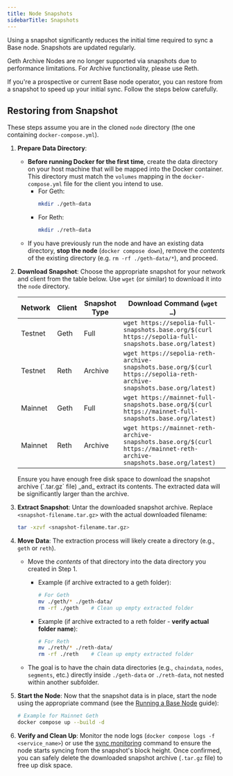 ```yaml
---
title: Node Snapshots
sidebarTitle: Snapshots
---
```


Using a snapshot significantly reduces the initial time required to sync a Base node. Snapshots are updated regularly.

<Warning>
Geth Archive Nodes are no longer supported via snapshots due to performance limitations. For Archive functionality, please use Reth.
</Warning>

If you're a prospective or current Base node operator, you can restore from a snapshot to speed up your initial sync. Follow the steps below carefully.

## Restoring from Snapshot

These steps assume you are in the cloned `node` directory (the one containing `docker-compose.yml`).

1. **Prepare Data Directory**:
    - **Before running Docker for the first time**, create the data directory on your host machine that will be mapped into the Docker container. This directory must match the `volumes` mapping in the `docker-compose.yml` file for the client you intend to use.  
      - For Geth:  
        ```bash
        mkdir ./geth-data
        ```  
      - For Reth:  
        ```bash
        mkdir ./reth-data
        ```  
    - If you have previously run the node and have an existing data directory, **stop the node** (`docker compose down`), remove the _contents_ of the existing directory (e.g. `rm -rf ./geth-data/*`), and proceed.

2. **Download Snapshot**: Choose the appropriate snapshot for your network and client from the table below. Use `wget` (or similar) to download it into the `node` directory.

    | Network  | Client | Snapshot Type | Download Command (`wget …`)                                                                                       |
    | -------- | ------ | ------------- | ----------------------------------------------------------------------------------------------------------------- |
    | Testnet  | Geth   | Full          | `wget https://sepolia-full-snapshots.base.org/$(curl https://sepolia-full-snapshots.base.org/latest)`             |
    | Testnet  | Reth   | Archive       | `wget https://sepolia-reth-archive-snapshots.base.org/$(curl https://sepolia-reth-archive-snapshots.base.org/latest)` |
    | Mainnet  | Geth   | Full          | `wget https://mainnet-full-snapshots.base.org/$(curl https://mainnet-full-snapshots.base.org/latest)`             |
    | Mainnet  | Reth   | Archive       | `wget https://mainnet-reth-archive-snapshots.base.org/$(curl https://mainnet-reth-archive-snapshots.base.org/latest)` |

    <Note>
    Ensure you have enough free disk space to download the snapshot archive (`.tar.gz` file) _and_ extract its contents. The extracted data will be significantly larger than the archive.
    </Note>

3. **Extract Snapshot**: Untar the downloaded snapshot archive. Replace `<snapshot-filename.tar.gz>` with the actual downloaded filename:

    ```bash
    tar -xzvf <snapshot-filename.tar.gz>
    ```

4. **Move Data**: The extraction process will likely create a directory (e.g., `geth` or `reth`). 

    * Move the *contents* of that directory into the data directory you created in Step 1.

        * Example (if archive extracted to a geth folder):

          ```bash
          # For Geth
          mv ./geth/* ./geth-data/
          rm -rf ./geth    # Clean up empty extracted folder
          ```

        * Example (if archive extracted to a reth folder - **verify actual folder name**):

          ```bash
          # For Reth
          mv ./reth/* ./reth-data/
          rm -rf ./reth    # Clean up empty extracted folder
          ```

    * The goal is to have the chain data directories (e.g., `chaindata`, `nodes`, `segments`, etc.) directly inside `./geth-data` or `./reth-data`, not nested within another subfolder.

5. **Start the Node**: Now that the snapshot data is in place, start the node using the appropriate command (see the [Running a Base Node](/base-chain/node-operators/run-a-base-node#setting-up-and-running-the-node) guide):

    ```bash
    # Example for Mainnet Geth
    docker compose up --build -d
    ```

6. **Verify and Clean Up**: Monitor the node logs (`docker compose logs -f <service_name>`) or use the [sync monitoring](/base-chain/node-operators/run-a-base-node#monitoring-sync-progress) command to ensure the node starts syncing from the snapshot's block height. Once confirmed, you can safely delete the downloaded snapshot archive (`.tar.gz` file) to free up disk space.

